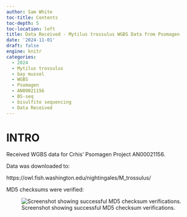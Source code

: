 ```yaml
---
author: Sam White
toc-title: Contents
toc-depth: 5
toc-location: left
title: Data Received - Mytilus trossulus WGBS Data from Psomagen
date: '2024-11-01'
draft: false
engine: knitr
categories: 
  - 2024
  - Mytilus trossulus
  - bay mussel
  - WGBS
  - Psomagen
  - AN00021156
  - BS-seq
  - bisulfite sequencing
  - Data Received
---
```

# INTRO

Received WGBS data for Crhis' Psomagen Project AN00021156.

Data was downloaded to:

https://owl.fish.washington.edu/nightingales/M_trossulus/

MD5 checksums were verified:

![Screenshot showing successful MD5 checksum verifications.](./20241101-mtro-md5sum-check-screenshot.png){#fig-ladder fig-alt="Screenshot showing successful MD5 checksum verifications." .lightbox}
